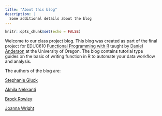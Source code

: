 ---
title: "About this blog"
description: |
  Some additional details about the blog
---

```{r setup, include=FALSE}
knitr::opts_chunk$set(echo = FALSE)
```

Welcome to our class project blog. This blog was created as part of the final project for EDUC610 [
Functional Programming with R
](https://uo-datasci-specialization.github.io/c3-fun_program2020/index.html) taught by [Daniel Anderson](https://github.com/datalorax) at the University of Oregon. The blog contains tutorial type guides on the basic of writing function in R to automate your data workflow and analysis. 

The authors of the blog are: 

[Stephanie Gluck](https://github.com/s-gluck)

[Akhila Nekkanti](https://github.com/akhilanekkanti1) 

[Brock Rowley](https://github.com/RowleyBrock) 

[Joanna Wright](https://github.com/jhwrigh23) 


